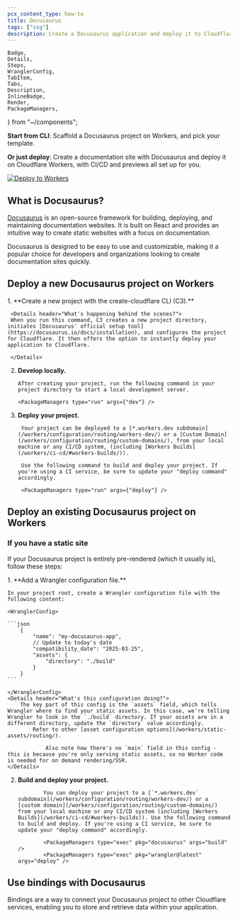 ```yaml
---
pcx_content_type: how-to
title: Docusaurus
tags: ["ssg"]
description: Create a Docusaurus application and deploy it to Cloudflare Workers with Workers Assets.
---
```


	Badge,
	Details,
	Steps,
	WranglerConfig,
	TabItem,
	Tabs,
	Description,
	InlineBadge,
	Render,
	PackageManagers,
} from "~/components";

**Start from CLI**: Scaffold a Docusaurus project on Workers, and pick your template.

<PackageManagers
	type="create"
	pkg="cloudflare@latest"
	args="my-docusaurus-app --framework=docusaurus"
/>

**Or just deploy**: Create a documentation site with Docusaurus and deploy it on Cloudflare Workers, with CI/CD and previews all set up for you.

[![Deploy to Workers](https://deploy.workers.cloudflare.com/button)](https://dash.cloudflare.com/?to=/:account/workers-and-pages/create/deploy-to-workers&repository=https://github.com/cloudflare/templates/tree/staging/astro-blog-starter-template)

## What is Docusaurus?

[Docusaurus](https://docusaurus.io/) is an open-source framework for building, deploying, and maintaining documentation websites. It is built on React and provides an intuitive way to create static websites with a focus on documentation.

Docusaurus is designed to be easy to use and customizable, making it a popular choice for developers and organizations looking to create documentation sites quickly.

## Deploy a new Docusaurus project on Workers

<Steps>
1. **Create a new project with the create-cloudflare CLI (C3).**
	 <PackageManagers
	 	type="create"
	 	pkg="cloudflare@latest"
	 	args={"my-docusaurus-app -- --framework=docusaurus --platform=workers"}
	 />

	 <Details header="What's happening behind the scenes?">
	 When you run this command, C3 creates a new project directory, initiates [Docusaurus' official setup tool](https://docusaurus.io/docs/installation), and configures the project for Cloudflare. It then offers the option to instantly deploy your application to Cloudflare.

	 </Details>

2.  **Develop locally.**

		After creating your project, run the following command in your project directory to start a local development server.

		<PackageManagers type="run" args={"dev"} />

3. **Deploy your project.**

		Your project can be deployed to a [*.workers.dev subdomain](/workers/configuration/routing/workers-dev/) or a [Custom Domain](/workers/configuration/routing/custom-domains/), from your local machine or any CI/CD system, (including [Workers Builds](/workers/ci-cd/#workers-builds/)).

		Use the following command to build and deploy your project. If you're using a CI service, be sure to update your "deploy command" accordingly.

		<PackageManagers type="run" args={"deploy"} />

</Steps>

## Deploy an existing Docusaurus project on Workers

### If you have a static site

If your Docusaurus project is entirely pre-rendered (which it usually is), follow these steps:


<Steps>
1.  **Add a Wrangler configuration file.**

    In your project root, create a Wrangler configuration file with the following content:

    <WranglerConfig>

    ```json
		{
			"name": "my-docusaurus-app",
			// Update to today's date
			"compatibility_date": "2025-03-25",
			"assets": {
				"directory": "./build"
			}
		}
    ```

    </WranglerConfig>
    <Details header="What's this configuration doing?">
    	The key part of this config is the `assets` field, which tells Wrangler where to find your static assets. In this case, we're telling Wrangler to look in the `./build` directory. If your assets are in a different directory, update the `directory` value accordingly.
    		Refer to other [asset configuration options](/workers/static-assets/routing/).

    			Also note how there's no `main` field in this config - this is because you're only serving static assets, so no Worker code is needed for on demand rendering/SSR.
    </Details>

2.  **Build and deploy your project.**

        		You can deploy your project to a [`*.workers.dev` subdomain](/workers/configuration/routing/workers-dev/) or a [custom domain](/workers/configuration/routing/custom-domains/) from your local machine or any CI/CD system (including [Workers Builds](/workers/ci-cd/#workers-builds)). Use the following command to build and deploy. If you're using a CI service, be sure to update your "deploy command" accordingly.

        		<PackageManagers type="exec" pkg="docusaurus" args="build" />
        		<PackageManagers type="exec" pkg="wrangler@latest" args="deploy" />

</Steps>

## Use bindings with Docusaurus

Bindings are a way to connect your Docusaurus project to other Cloudflare services, enabling you to store and retrieve data within your application.

<Render file="frameworks-bindings" product="workers" />

